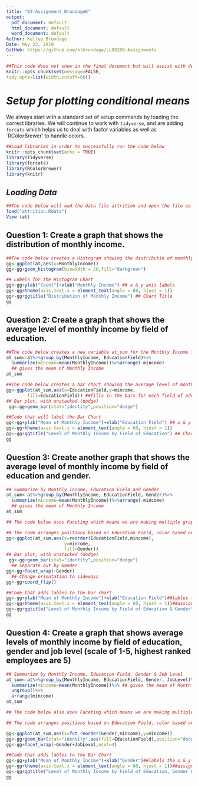 ---
title: "03-Assignment_BrundageK"
output:
  pdf_document: default
  html_document: default
  word_document: default
Author: Kelley Brundage
Date: May 23, 2019
GitHub: https://github.com/klbrundage/LLO8200-Assignments
---

```{r global_options, include = FALSE}
##This code does not show in the final document but will assist with definining the margin cutoff point and wraps the text to the next line.
knitr::opts_chunk$set(message=FALSE, 
tidy.opts=list(width.cutoff=60)) 
```

# *Setup for plotting conditional means*

We always start with a standard set of setup commands by loading the correct libraries. We will continue to work with `tidyverse`, and are adding `forcats` which helps us to deal with factor variables as well as `RColorBrewer' to handle colors.

```{r, warning=F}
##Load libraries in order to successfully run the code below
knitr::opts_chunk$set(echo = TRUE)
library(tidyverse)
library(forcats)
library(RColorBrewer)
library(knitr)
```

## *Loading Data* 
```{r load data}
##The code below will oad the data file attrition and open the file so it can be viewed
load("attrition.Rdata")
View (at)
```

## **Question 1: Create a graph that shows the distribution of monthly income.**

```{r monthly income histogram graph}
##The code below creates a Histogram showing the distributin of monthly income from the attrition data file
gg<-ggplot(at,aes(x=MonthlyIncome))
gg<-gg+geom_histogram(binwidth = 20,fill="darkgreen")

## Labels for the Histogram Chart
gg<-gg+ylab("Count")+xlab("Monthly Income") ## x & y axis labels
gg<-gg+theme(axis.text.x = element_text(angle = 60, hjust = 1))
gg<-gg+ggtitle("Distribution of Monthly Income") ## Chart Title
gg
``` 

## **Question 2: Create a graph that shows the average level of monthly income by field of education.**

```{r Level of Income by Education}
##The code below creates a new variable at_sum for the Monthly Income field
at_sum<-at%>%group_by(MonthlyIncome, EducationField)%>%
  summarize(mincome=mean(MonthlyIncome))%>%arrange(-mincome)
  ## gives the mean of Monthly Income
at_sum
```

```{r Bar Chart for Mincome by Field of Ed}
##The code below creates a bar chart showing the average level of monthly income by field of education
gg<-ggplot(at_sum,aes(x=EducationField,y=mincome,
        fill=EducationField)) ##fills in the bars for each field of education
## Bar plot, with unstacked (dodge)
 gg<-gg+geom_bar(stat="identity",position="dodge")

##Code that will label the Bar Chart
gg<-gg+ylab("Mean of Monthly Income")+xlab("Education Field") ## x & y axis labels
gg<-gg+theme(axis.text.x = element_text(angle = 60, hjust = 1))
gg<-gg+ggtitle("Level of Monthly Income by Field of Education") ## Chart Title
gg
```

## **Question 3: Create another graph that shows the average level of monthly income by field of education and gender.**

```{r Level of Income by Education & Gender}
## Summarize by Monthly Income, Education Field and Gender
at_sum<-at%>%group_by(MonthlyIncome, EducationField, Gender)%>%
  summarize(mincome=mean(MonthlyIncome))%>%arrange(-mincome)
  ## gives the mean of Monthly Income
at_sum
```

```{r bar chart by Gender}
## The code below uses Faceting which means we are making multiple graphs with the same structure. 

## The code arranges positions based on Education Field, color based on gender, and then split the graphic by Monthly Income. 
gg<-ggplot(at_sum,aes(x=reorder(EducationField,mincome),
                      y=mincome,
                      fill=Gender))
## Bar plot, with unstacked (dodge)
 gg<-gg+geom_bar(stat="identity",position="dodge")
  ## Separate out by Gender
gg<-gg+facet_wrap(~Gender)
  ## Change orientation to sideways
gg<-gg+coord_flip()

##Code that adds lables to the bar chart
gg<-gg+ylab("Mean of Monthly Income")+xlab("Education Field")##lables the x & y axis
gg<-gg+theme(axis.text.x = element_text(angle = 60, hjust = 1))##assigns the theme to the chart
gg<-gg+ggtitle("Level of Monthly Income by Field of Education & Gender")##Title of the Chart
gg
```

## **Question 4: Create a graph that shows average levels of monthly income by field of education, gender and job level (scale of 1-5, highest ranked employees are 5)**

```{r Mincome by FoE, Gender & Job Level}
## Summarize by Monthly Income, Education Field, Gender & Job Level
at_sum<-at%>%group_by(MonthlyIncome, EducationField, Gender, JobLevel)%>%
  summarize(mincome=mean(MonthlyIncome))%>% ## gives the mean of Monthly Income
  ungroup()%>%
  arrange(mincome)
at_sum
```

```{r, echo=FALSE, results='hide', warning=FALSE, message=FALSE}
## The code below also uses Faceting which means we are making multiple graphs with the same structure. 

## The code arranges positions based on Education Field, color based on gender, and then split the graphic by Monthly Income. 

gg<-ggplot(at_sum,aes(x=fct_reorder(Gender,mincome),y=mincome))
gg<-gg+geom_bar(stat="identity",aes(fill=EducationField),position="dodge")
gg<-gg+facet_wrap(~Gender+JobLevel,ncol=4)

##Code that adds lables to the Bar Chart
gg<-gg+ylab("Mean of Monthly Income")+xlab("Gender")##labels the x & y axis
gg<-gg+theme(axis.text.x = element_text(angle = 60, hjust = 1))##assigns the theme to the chart
gg<-gg+ggtitle("Level of Monthly Income by Field of Education, Gender & Job Level")##Creates the Title for the Chart
gg
```
